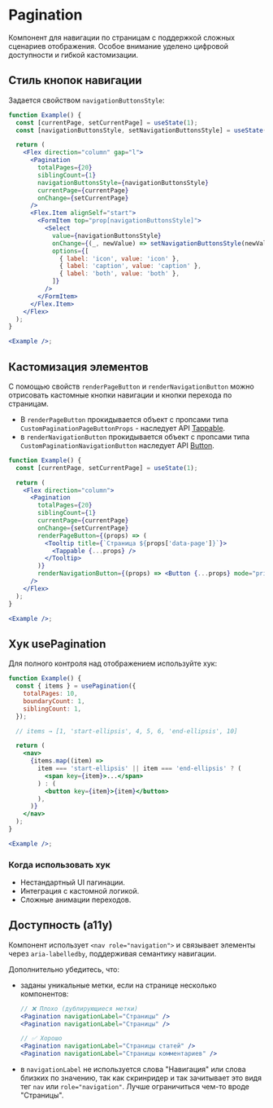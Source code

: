 <Overview>

# Pagination

Компонент для навигации по страницам с поддержкой сложных сценариев отображения.
Особое внимание уделено цифровой доступности и гибкой кастомизации.

</Overview>

## Стиль кнопок навигации

Задается свойством `navigationButtonsStyle`:

```jsx
function Example() {
  const [currentPage, setCurrentPage] = useState(1);
  const [navigationButtonsStyle, setNavigationButtonsStyle] = useState('icon');

  return (
    <Flex direction="column" gap="l">
      <Pagination
        totalPages={20}
        siblingCount={1}
        navigationButtonsStyle={navigationButtonsStyle}
        currentPage={currentPage}
        onChange={setCurrentPage}
      />
      <Flex.Item alignSelf="start">
        <FormItem top="prop[navigationButtonsStyle]">
          <Select
            value={navigationButtonsStyle}
            onChange={(_, newValue) => setNavigationButtonsStyle(newValue)}
            options={[
              { label: 'icon', value: 'icon' },
              { label: 'caption', value: 'caption' },
              { label: 'both', value: 'both' },
            ]}
          />
        </FormItem>
      </Flex.Item>
    </Flex>
  );
}

<Example />;
```

## Кастомизация элементов

С помощью свойств `renderPageButton` и `renderNavigationButton` можно отрисовать кастомные кнопки навигации и кнопки перехода по страницам.

- В `renderPageButton` прокидывается объект с пропсами типа `CustomPaginationPageButtonProps` - наследует API [Tappable](https://vkcom.github.io/VKUI/#/Tappable).
- в `renderNavigationButton` прокидывается объект с пропсами типа `CustomPaginationNavigationButton` наследует API [Button](https://vkcom.github.io/VKUI/#/Button).

```jsx
function Example() {
  const [currentPage, setCurrentPage] = useState(1);

  return (
    <Flex direction="column">
      <Pagination
        totalPages={20}
        siblingCount={1}
        currentPage={currentPage}
        onChange={setCurrentPage}
        renderPageButton={(props) => (
          <Tooltip title={`Страница ${props['data-page']}`}>
            <Tappable {...props} />
          </Tooltip>
        )}
        renderNavigationButton={(props) => <Button {...props} mode="primary" />}
      />
    </Flex>
  );
}

<Example />;
```

## Хук usePagination

Для полного контроля над отображением используйте хук:

```jsx
function Example() {
  const { items } = usePagination({
    totalPages: 10,
    boundaryCount: 1,
    siblingCount: 1,
  });

  // items → [1, 'start-ellipsis', 4, 5, 6, 'end-ellipsis', 10]

  return (
    <nav>
      {items.map((item) =>
        item === 'start-ellipsis' || item === 'end-ellipsis' ? (
          <span key={item}>...</span>
        ) : (
          <button key={item}>{item}</button>
        ),
      )}
    </nav>
  );
}

<Example />;
```

### Когда использовать хук

- Нестандартный UI пагинации.
- Интеграция с кастомной логикой.
- Сложные анимации переходов.

## Доступность (a11y)

Компонент использует `<nav role="navigation">` и связывает элементы через `aria-labelledby`,
поддерживая семантику навигации.

Дополнительно убедитесь, что:

- заданы уникальные метки, если на странице несколько компонентов:

  ```jsx
  // ❌ Плохо (дублирующиеся метки)
  <Pagination navigationLabel="Страницы" />
  <Pagination navigationLabel="Страницы" />

  // ✅ Хорошо
  <Pagination navigationLabel="Страницы статей" />
  <Pagination navigationLabel="Страницы комментариев" />
  ```

- в `navigationLabel` не используется слова "Навигация" или слова близких по значению,
  так как скринридер и так зачитывает это видя тег `nav` или `role="navigation"`.
  Лучше ограничиться чем-то вроде "Страницы".
